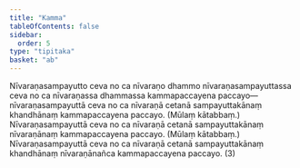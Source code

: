 ```yaml
---
title: "Kamma"
tableOfContents: false
sidebar:
  order: 5
type: "tipitaka"
basket: "ab"
---
```



<DynamicBreadcrumb />

<Division number="104">

<Paragraph number="2117">
Nīvaraṇasampayutto ceva no ca nīvaraṇo dhammo nīvaraṇasampayuttassa ceva no ca nīvaraṇassa dhammassa kammapaccayena paccayo—  nīvaraṇasampayuttā ceva no ca nīvaraṇā cetanā sampayuttakānaṃ khandhānaṃ kammapaccayena paccayo. (Mūlaṃ kātabbaṃ.) Nīvaraṇasampayuttā ceva no ca nīvaraṇā cetanā sampayuttakānaṃ nīvaraṇānaṃ kammapaccayena paccayo. (Mūlaṃ kātabbaṃ.) Nīvaraṇasampayuttā ceva no ca nīvaraṇā cetanā sampayuttakānaṃ khandhānaṃ nīvaraṇānañca kammapaccayena paccayo. (3)
</Paragraph>
</Division>